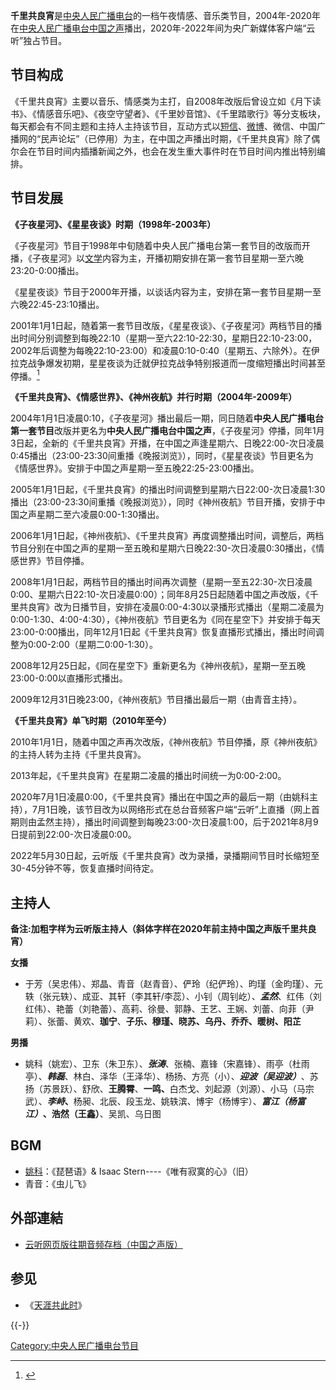 {{電台節目信息框|show_name=千里共良宵|image=|imagesize=|caption=|other_names=|format=音乐、情感|runtime=2小时|country={{CHN}}|language=[[汉语普通话|汉语普通话]]|home_station=[[中央人民广播电台中国之声|中央人民广播电台中国之声]]（2004年1月-2020年7月）<br>云听APP（2020年7月至2022年5月）|syndicates=|television=|presenter=详见“主持人”一栏|starring=|announcer=|creator=|writer=|director=|senior_editor=|editor=|producer=|exec_producer=|narrated=|rec_location={{PRC}}[[北京市|北京市]][[西城区|西城区]]复兴门外大街2号|first_aired=2004年1月3日|last_aired=2020年7月1日|time_from=0:00|time_to=2:00（中国之声版，2008年12月1日-2020年7月1日）<br>23:00-1:00/22:00-0:00（云听APP，2020年7月2日-2021年8月8日、2021年8月9日至2022年5月29日）|num_episodes=4814（中国之声版）|audio_format=|opentheme=|othertheme=|endtheme=|website=|podcast=}}

'''千里共良宵'''是[[中央人民广播电台|中央人民广播电台]]的一档午夜情感、音乐类节目，2004年-2020年在[[中央人民广播电台中国之声|中央人民广播电台中国之声]]播出，2020年-2022年间为央广新媒体客户端“云听”独占节目。

== 节目构成 ==
《千里共良宵》主要以音乐、情感类为主打，自2008年改版后曾设立如《月下读书》、《情感音乐吧》、《夜空守望者》、《千里妙音馆》、《千里踏歌行》等分支板块，每天都会有不同主题和主持人主持该节目，互动方式以[[短信|短信]]、[[微博|微博]]、微信、中国广播网的“民声论坛”（已停用）为主，在中国之声播出时期，《千里共良宵》除了偶尔会在节目时间内插播新闻之外，也会在发生重大事件时在节目时间内推出特别编排。

== 节目发展 ==
'''《子夜星河》、《星星夜谈》时期（1998年-2003年）'''

《子夜星河》节目于1998年中旬随着中央人民广播电台第一套节目的改版而开播，《子夜星河》以[[文學|文学]]内容为主，开播初期安排在第一套节目星期一至六晚23:20-0:00播出。

《星星夜谈》节目于2000年开播，以谈话内容为主，安排在第一套节目星期一至六晚22:45-23:10播出。

2001年1月1日起，随着第一套节目改版，《星星夜谈》、《子夜星河》两档节目的播出时间分别调整到每晚22:10（星期一至六22:10-22:30，星期日22:10-23:00，2002年后调整为每晚22:10-23:00）和凌晨0:10-0:40（星期五、六除外）。在伊拉克战争爆发初期，星星夜谈为迁就伊拉克战争特别报道而一度缩短播出时间甚至停播。<ref>{{Cite web|title=中国广播网|url=https://web.archive.org/web/20030425122302/http://www.cnradio.com/newspaper/news/200304110118.html|access-date=2021-12-06|date=2003-04-25|work=web.archive.org}}</ref>

'''《千里共良宵》、《情感世界》、《神州夜航》并行时期（2004年-2009年）'''

2004年1月1日凌晨0:10，《子夜星河》播出最后一期，同日随着'''中央人民广播电台第一套节目'''改版并更名为'''中央人民广播电台中国之声'''，《子夜星河》停播，同年1月3日起，全新的《千里共良宵》开播，在中国之声逢星期六、日晚22:00-次日凌晨0:45播出（23:00-23:30间重播《晚报浏览》），同时，《星星夜谈》节目更名为《情感世界》。安排于中国之声星期一至五晚22:25-23:00播出。

2005年1月1日起，《千里共良宵》的播出时间调整到星期六日22:00-次日凌晨1:30播出（23:00-23:30间重播《晚报浏览》），同时《神州夜航》节目开播，安排于中国之声星期二至六凌晨0:00-1:30播出。

2006年1月1日起，《神州夜航》、《千里共良宵》再度调整播出时间，调整后，两档节目分别在中国之声的星期一至五晚和星期六日晚22:30-次日凌晨0:30播出，《情感世界》节目停播。

2008年1月1日起，两档节目的播出时间再次调整（星期一至五22:30-次日凌晨0:00、星期六日22:10-次日凌晨0:00）；同年8月25日起随着中国之声改版，《千里共良宵》改为日播节目，安排在凌晨0:00-4:30以录播形式播出（星期二凌晨为0:00-1:30、4:00-4:30），《神州夜航》节目更名为《同在星空下》并安排于每天23:00-0:00播出，同年12月1日起《千里共良宵》恢复直播形式播出，播出时间调整为0:00-2:00（星期二0:00-1:30）。

2008年12月25日起，《同在星空下》重新更名为《神州夜航》，星期一至五晚23:00-0:00以直播形式播出。

2009年12月31日晚23:00，《神州夜航》节目播出最后一期（由青音主持）。

'''《千里共良宵》单飞时期（2010年至今）'''

2010年1月1日，随着中国之声再次改版，《神州夜航》节目停播，原《神州夜航》的主持人转为主持《千里共良宵》。

2013年起，《千里共良宵》在星期二凌晨的播出时间统一为0:00-2:00。

2020年7月1日凌晨0:00，《千里共良宵》播出在中国之声的最后一期（由姚科主持），7月1日晚，该节目改为以网络形式在总台音频客户端“云听”上直播（网上首期则由孟然主持），播出时间调整到每晚23:00-次日凌晨1:00，后于2021年8月9日提前到22:00-次日凌晨0:00。

2022年5月30日起，云听版《千里共良宵》改为录播，录播期间节目时长缩短至30-45分钟不等，恢复直播时间待定。

== 主持人 ==

'''备注:加粗字样为云听版主持人（斜体字样在2020年前主持中国之声版千里共良宵）'''

'''女播'''
*于芳（吴忠伟）、郑晶、青音（赵青音）、俨玲（纪俨玲）、昀瑾（金昀瑾）、元轶（张元轶）、成亚、其轩（李其轩/李蕊）、小钊（周钊屹）、'''''孟然'''''、红伟（刘红伟）、艳蕾（刘艳蕾）、高莉、徐曼、郭静、王艺、王娴、刘蕾、向菲（尹莉）、张蕾、黄欢、'''珈宁'''、'''子乐、穆瑾、晓苏、乌丹、乔乔、暖树、阳芷'''
'''男播'''
*姚科（姚宏）、卫东（朱卫东）、'''''张涛'''''、张楠、嘉锋（宋嘉锋）、雨亭（杜雨亭）、'''''韩磊'''''、林白、泽华（王泽华）、杨扬、方亮（小）、'''''迎波（吴迎波）'''''、苏扬（苏景跃）、舒欣、'''王腾霄'''、'''一鸣、'''白杰戈、刘起源（刘源）、小马（马宗武）、'''''李峙''、'''杨昶、北辰、段玉龙、姚轶滨、博宇（杨博宇）、'''''富江（杨富江）''、浩然（王鑫）'''、吴凯、乌日图

== BGM ==

*[[姚科|姚科]]：《琵琶语》& Isaac Stern----《唯有寂寞的心》（旧）
*青音：《虫儿飞》

== 外部連結 ==
*[http://www.radio.cn/pc-portal/sanji/detail.html?columnId=736261&className=%u60C5%u611F&classify_id=218&isSpecial= 云听网页版往期音频存档（中国之声版）] {{Wayback|url=http://www.radio.cn/pc-portal/sanji/detail.html?columnId=736261&className=%u60C5%u611F&classify_id=218&isSpecial= |date=20190612192504 }}

== 参见 ==
* 《[[天涯共此时|天涯共此时]]》

{{-}}
{{中央人民广播电台}}

[[Category:中央人民广播电台节目|Category:中央人民广播电台节目]]